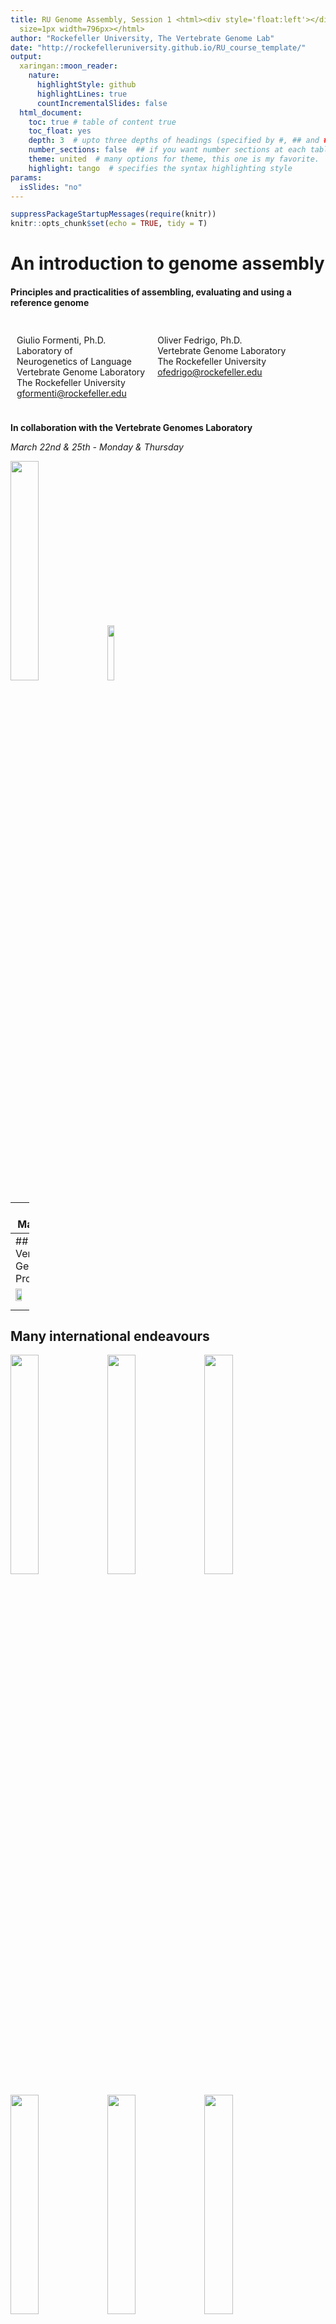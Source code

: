 ```yaml
---
title: RU Genome Assembly, Session 1 <html><div style='float:left'></div><hr color='#EB811B'
  size=1px width=796px></html>
author: "Rockefeller University, The Vertebrate Genome Lab"
date: "http://rockefelleruniversity.github.io/RU_course_template/"
output: 
  xaringan::moon_reader:
    nature:
      highlightStyle: github
      highlightLines: true
      countIncrementalSlides: false
  html_document:
    toc: true # table of content true
    toc_float: yes
    depth: 3  # upto three depths of headings (specified by #, ## and ###)
    number_sections: false  ## if you want number sections at each table header
    theme: united  # many options for theme, this one is my favorite.
    highlight: tango  # specifies the syntax highlighting style
params:
  isSlides: "no"
---
```


```r
suppressPackageStartupMessages(require(knitr))
knitr::opts_chunk$set(echo = TRUE, tidy = T)
```

# An introduction to genome assembly
#### Principles and practicalities of assembling, evaluating and using a reference genome

<div style="float:left; margin:10px" width="40%">
Giulio Formenti, Ph.D.<br/>
Laboratory of <br/> Neurogenetics of Language<br/>
Vertebrate Genome Laboratory<br/>
The Rockefeller University<br/>
<a href="mailto:gformenti@rockefeller.edu">gformenti@rockefeller.edu</a>
</div>

<div style="float:left; margin:10px" width="40%">
Oliver Fedrigo, Ph.D.<br/>
Vertebrate Genome Laboratory<br/>
The Rockefeller University<br/>
<a href="mailto:ofedrigo@rockefeller.edu">ofedrigo@rockefeller.edu</a>
</div>

<br style="clear:left" />

__In collaboration with the Vertebrate Genomes Laboratory__

_March 22nd & 25th - Monday & Thursday_

<img src="../imgs/VGL_logo.png" width=30%>
<img src="../imgs/RU_logo.png" width=15%>

---
## Materials

- [Introduction to Conda](https://docs.conda.io/projects/conda/en/latest/user-guide/getting-started.html)
- [Introduction to Snakemake](https://snakemake.readthedocs.io/en/stable/)

- [GEP - Genome evaluation pipeline](https://git.imp.fu-berlin.de/cmazzoni/genome_evaluation_snakemake)
- Path on RU HPC to test data: /fakepath/to/data

---
## The Vertebrate Genomes Project

<img src="../imgs/VGP_phases.png" width=35% />
<img src="../imgs/VGP_map.png" width=55% />

<center>
<a href="https://vertebrategenomesproject.org/">VGP website</a><br/>
<img src="../imgs/VGP_logo.png" width=30% />
</center>

---
## Many international endeavours
<img src="../imgs/B10K_logo.png" width=30% />
<img src="../imgs/dToL_logo.png" width=30% />
<img src="../imgs/GIGA_logo.jpg" width=30% />

<img src="../imgs/EBP_logo.jpg" width=30% />
<img src="../imgs/ERGA_logo.jpg" width=30% />
<img src="../imgs/BAT1K_logo.jpg" width=30% />

<p style="text-align:center">
<img src="../imgs/BIOGENOMA_logo.png" width=30% />
</p>

---
## Why sequencing the DNA

_«A knowledge of sequences could contribute much <br/>
to our understanding of living matter»_

Frederick Sanger, 1980

<img src="../imgs/science.png" width=70% />

---
## 

<div style="font-size:30px;background-image: url('../imgs/bg.png'); background-repeat:no-repeat; background-size: 796px; text-align:center; height=600px; padding:200px 0 400px 0" width=100%><b>A little bit of history</b></div>

---
## 

<img src="../imgs/gatc_history.png" />

To learn more: <a href="https://www.sciencedirect.com/science/article/pii/S2001037019303277">Giani et al., 2020</a>

---
## 1953: The sequence of insulin

<img src="../imgs/insulin_a.png" width=500px />
<img src="../imgs/sanger.png" width=197px />

_Refined partition chromatography:_

The two chains are separated and fragmented, the fragments are individually read and sequences from each fragment overlapped to yield a complete sequence.

To learn more: <a href="https://www.sciencedirect.com/science/article/pii/S2001037019303277">Giani et al., 2020</a>

---
## 1953: The sequence of insulin

<img src="../imgs/insulin_b.png" width=500px />
<img src="../imgs/sanger.png" width=197px />

_Refined partition chromatography:_

The two chains are separated and fragmented, the fragments are individually read and sequences from each fragment overlapped to yield a complete sequence.

To learn more: <a href="https://www.sciencedirect.com/science/article/pii/S2001037019303277">Giani et al., 2020</a>

---
## 1953: The sequence of insulin


<img src="../imgs/insulin_c.png" width=500px />
<img src="../imgs/sanger.png" width=197px />


_Refined partition chromatography:_

The two chains are separated and fragmented, the fragments are individually read and sequences from each fragment overlapped to yield a complete sequence.

To learn more: <a href="https://www.sciencedirect.com/science/article/pii/S2001037019303277">Giani et al., 2020</a>

---
## 1979: Shotgun sequencing

Rodger Staden, invents of the first DNA sequencing ‘software’.

In 1982, Sanger uses it to assemble the entire 48,502 bp of bacteriophage Lambda genome.

<img src="../imgs/overlap.png" width=500px />
<img src="../imgs/staden.png" width=197px />

To learn more: <a href="https://www.sciencedirect.com/science/article/pii/S2001037019303277">Giani et al., 2020</a>

---
## Whole Genome Sequencing

<img src="../imgs/timeline_half.png" width=400px />

---
## De novo genome assembly

The process of determining the sequence of an organism without existing reference.

<img src="../imgs/humanWGA.jpg" width=800px />

---
## The HGP produced many tech advancements

<img src="../imgs/Moore_law.png" width=600px />

---
## Whole Genome Sequencing

<img src="../imgs/timeline.png" width=800px />

---
## Genbank

<img src="../imgs/Genbank1.png" width=800px />

---
## Genbank

<img src="../imgs/Genbank2.png" width=800px />

---
## NGS-based WGS
<div style="text-align:center">
<div style="float:left">
<img src="../imgs/science_birds1.png" height=250px /> <br/>

<img src="../imgs/science_birds2.png" height=250px />
</div>

<img style="float:left" src="../imgs/bird_tree.png" height=500px />

<br style="clear:left" />
</div>

---
## 

<div style="font-size:30px;background-image: url('../imgs/bg.png'); background-repeat:no-repeat; background-size: 796px; text-align:center; height=600px; padding:200px 0 400px 0" width=100%><b>Technologies</b></div>

---
## Repeats are a problem

<img src="../imgs/Genbank2.png" width=800px />

---
## Third generation sequencing

<div style="float:left; margin:10px">
<img src="../imgs/NGS.png" width=300px /><br/>
<b>NGS</b><br/>
- Bridge amplification<br/>
- Short reads<br/>
- High throughput<br/>
- High quality<br/>
</div>
<div style="float:left; margin:10px">
<img src="../imgs/TGS.png" width=300px /><br/>
<b>Pacbio (TGS)</b><br/>
- Single molecule<br/>
- Long reads<br/>
- Lower throughput<br/>
- Lower quality<br/>
</div>

<br style="clear:left" />

<a href="https://www.elsevier.es/es-revista-revista-mexicana-biodiversidad-91-articulo-the-study-biodiversity-in-era-S1870345314730076">Escalante et al., 2014</a>

---
## Third generation sequencing: Pacbio

<img src="../imgs/pacbio1.png" width=450px />
<img src="../imgs/pacbio2.jpg" width=200px />

---
## Third generation sequencing: Pacbio

<img src="../imgs/pacbio3.png" width=800px />

---
## Third generation sequencing: Pacbio

<img src="../imgs/pacbio4.png" width=800px />

---
## Long read matter

High-quality error-free genome assemblies and annotations are necessary as current 1st and 2nd generation genome sequencing approaches generate numerous errors that cause a variety of problems in downstream analyses. <b>Parts of genes are missing, and some are incorrectly assembled, while others are completely missing from the assemblies despite pieces found in the raw sequence reads.</b> (Vertebrate Genomes Project)

<img src="../imgs/finch.png" width=800px />

<a href="https://academic.oup.com/gigascience/article/6/10/gix085/4096262">Korlach et al., 2017</a>

---
## Third generation sequencing: nanopore

<img src="../imgs/nanopore2.png" width=340px />
<img src="../imgs/nanopore3.png" width=380px />

---
## Linked reads

<img src="../imgs/10x.png" width=600px />
<img src="../imgs/10x_logo.jpg" width=100px />

* DNA & RNA (single-cell)
* Formerly 10x Genomics, now <a href="https://www.universalsequencing.com/technology">Universal Sequencing (TELL-Seq)</a>

---
## Pacbio Hifi

<img src="../imgs/pacbio_logo.png" width=200px />

<img src="../imgs/ccs.png" width=100% />

---
## The Telomere-to-Telomere Consortium (T2T)

An open, community-based effort to generate the first complete assembly of a human genome.

<img src="../imgs/logsdon.png" width=100% />

<a href="https://www.biorxiv.org/content/10.1101/2020.09.08.285395v1">Logsdon et al., preprint</a>

---
## The Telomere-to-Telomere Consortium (T2T)

<div style="text-align:center">
<img src="../imgs/miga1.png" width=75% />

<img src="../imgs/miga2.png" width=65% />
</div>
<a href="https://www.nature.com/articles/s41586-020-2547-7">Miga et al., 2020</a>

---
## The Telomere-to-Telomere Consortium (T2T)

Hifi reads are nearly perfect in homopolymer-compressed space.

AATTCTACTCATAT__AAAAA__TCA__TTTTTT__CA &#8594; AATTCTACTCATAT__A__TCA__T__CA

<img style="margin:10px" src="../imgs/NGS.png" width=45% />
<img style="margin:10px" src="../imgs/TGS.png" width=45% />

<a href="https://www.elsevier.es/es-revista-revista-mexicana-biodiversidad-91-articulo-the-study-biodiversity-in-era-S1870345314730076">Escalante et al., 2014</a>

---
## The Telomere-to-Telomere Consortium (T2T)

<img src="../imgs/nurk.png" width=100% />

Nurk et al., in preparation

---
## From reads to contigs

<img src="../imgs/reads2contigs.png" width=100% />

<div style="text-align:center"><img src="../imgs/swallow.png" width=90% /></div>

---
## From tigs to scaffolds

<img src="../imgs/tigs2scaffolds.png" width=100% />

---
## From scaffolds to chromosomes

<img src="../imgs/scaffolds2chr.png" width=100% />

---
## Scaffolding: Optical maps

<img style="position:absolute; position: 0 0" src="../imgs/bionano1.png" width=20% />
<br/><br/><br/>
<img src="../imgs/bionano2.jpg" width=100% />

---
## Scaffolding: Optical maps

<img src="../imgs/bionano3.jpg" width=100% />
<img src="../imgs/bionano4.png" width=100% />

---
## Scaffolding: Hic

Long-range interactions. Used also to reconstruct the 3D structure of DNA.

<img src="../imgs/hic1.png" width=45% />
<img src="../imgs/hic2.png" width=45% />

---
## High molecular DNA required

<img src="../imgs/PFGE_FEMTO.png" width=100% />

<a href="https://academic.oup.com/gigascience/article/8/1/giy142/5202456">Formenti et al., 2019</a>

---
## VGP pipeline

<img src="../imgs/VGP_pipeline.png" width=100% />

<a href="https://www.biorxiv.org/content/10.1101/2020.05.22.110833v1">Rhie et al., in press</a>